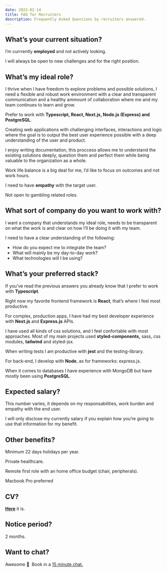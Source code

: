 ```yaml
---
date: 2022-02-14
title: FAQ for Recruiters
description: Frequently Asked Questions by recruiters answered.
---
```


## What’s your current situation?

I’m currrently **employed** and not actively looking.

I will always be open to new challenges and for the right position.

## What’s my ideal role?

I thrive when I have freedom to explore problems and possible solutions, I need a flexible and robust work environment with a clear and transparent communication and a healthy ammount of collaboration where me and my team continues to learn and grow.

Prefer to work with **Typescript, React, Next.js, Node.js (Express) and PostgreSQL**.

Creating web applications with challenging interfaces, interactions and logic where the goal is to output the best user experience possible with a deep understanding of the user and product.

I enjoy writing documentation, this proccess allows me to understand the existing solutions deeply, question them and perfect them while being valuable to the organization as a whole.

Work life balance is a big deal for me, I’d like to focus on outcomes and not work hours.

I need to have **empathy** with the target user.

Not open to gambling related roles.

## What sort of company do you want to work with?

I want a company that understands my ideal role, needs to be transparent on what the work is and clear on how I’ll be doing it with my team.

I need to have a clear understanding of the following:

- How do you expect me to integrate the team?
- What will mainly be my day-to-day work?
- What technologies will I be using?

## What’s your preferred stack?

If you’ve read the previous answers you already know that I prefer to work with **Typescript**.

Right now my favorite frontend framework is **React**, that’s where I feel most productive.

For complex, production apps, I have had my best developer experience with **Next.js** and **Express.js** APIs.

I have used all kinds of css solutions, and I feel confortable with most approaches. Most of my main projects used **styled-components,** sass, css modules, **tailwind** and styled-jsx.

When writing tests I am productive with **jest** and the testing-library.

For back-end, I develop with **Node**, as for frameworks: express.js.

When it comes to databases I have experience with MongoDB but have mostly been using **PostgreSQL**.

<Experience />

## Expected salary?

This number varies, it depends on my responsabilities, work burden and empathy with the end user.

I will only disclose my currently salary if you explain how you’re going to use that information for my benefit.

## Other benefits?

Minimum 22 days holidays per year.

Private healthcare.

Remote first role with an home office budget (chair, peripherals).

Macbook Pro preferred

## CV?

[**Here**](/antonio-santos-cv.pdf) it is.

## Notice period?

2 months.

## Want to chat?

Awesome 🙂  Book in a [15 minute chat.](https://cal.com/antoniosantos/15min)
